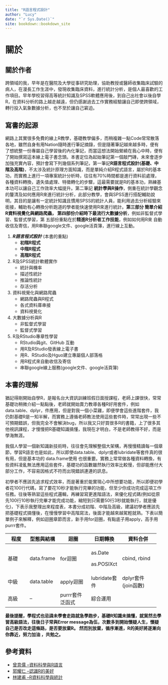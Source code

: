 ```yaml
---
title: "R語言程式設計"
author: "Lucy"
date: "`r Sys.Date()`"
site: bookdown::bookdown_site
---
```


# 關於

## 關於作者

跨領域的我，早年是在醫院及大學從事研究助理，協助教授或醫師收集臨床試驗的病人，在漫長工作生涯中，發現收集臨床資料，進行統計分析，是個人最喜歡的工作項目。早年學校習得高等統計知識及SPSS軟體應用後，到自己出社會以後自學R，在資料分析的路上越走越遠，但仍感謝過去工作實務經驗讓自己即使跨領域，轉行投入氣象數據分析，也不至於讓自己窘迫。

## 寫書的起源

網路上其實很多免費的線上R教學，基礎教學偏多，而稍複雜一點Code常常散落各地，雖然自身有用Nation隨時進行筆記摘錄，但是隨著筆記越來越多時，便有了想統整一份專屬自己學習後的內化筆記，而當這想法開始縈繞在我心中時，便有了開始撰寫這本線上電子書念頭。本書定位為起始筆記第一個敲門磚，未來會逐步加強充實內容，預計會寫下列幾個系列筆記，第一筆記**R語言程式設計(基礎、中階及高階)**，不太涉及統計原理方面知識，而是單純介紹R程式語言，屬於R的基本功，而實務上進行一項專案統計分析時，往往有70%時間都是進行資料前處理，各種資料轉換，遺失值處理、特徵轉化的步驟，這最需要就是R的基本功，熟練基本功可以讓自己工作效率大幅提升。第二筆記 **統計學與R操作**，側重在統計學觀念的釐清及如何應用R來進行統計分析，此部分教學，會與SPSS進行搭配輔助說明，其目的是讓有一定統計知識且慣用SPSS的統計人員，能利用過去分析經驗來銜接，輔助有心轉換分析跑道的學者能快速使用R來進行統計。**第三部分 簡單介紹R資料視覺化與網路爬蟲， 第四部份介紹時下最流行大數據分析**，例如非監督式學習、監督式學習，第 五部份重點在於**精進R分析者工作技能**，例如如何用R來 自動收信及寄信，用R串聯google文件、google活頁簿，進行線上互動。

1.  ***R語言程式設計*** (本書的重點)
    -   **初階R程式**
    -   **中階R程式**
    -   **高階R程式**
2.  R及SPSS統計軟體實作
    -   統計與機率
    -   描述性統計
    -   推論性統計
    -   存活分析
3.  資料視覺化與網路爬蟲
    -   網路爬蟲與R程式
    -   各式資料庫串接
    -   資料視覺化
4.  大數據分析與R
    -   非監督式學習
    -   監督式學習
5.  R及RStudio專章性學習
    -   RStudio與git、GitHub 互動
    -   用R及RStudio發表線上電子書
    -   用R、RStudio及Hguo建立專屬個人部落格
    -   用R程式來自動收信及寄信
    -   串聯google線上服務(google文件、google活頁簿)

## 本書的理解

猶記得剛開始自學R，是報名台大資訊訓練班假日面授課程，老師上課很快，常常基礎功稍微介紹一點點後，老師就開始賣力教導各種R好用套件，例如data.table、dplyr，件應用，但是對我一個小菜雞，即便學會這些進階套件，我仍對基礎R是一知半解，而實務上遵循老師教法使用這些套件時，常常出現一些不可預期錯誤，但我完全不會解決bug，所以我又只好買很多R的書籍，上了很多其他視訊課程，才慢慢把R基礎知識搞懂，我現在才明白，不是老師教得不好，而是學海無涯。

我個人學習一個新知識新技術時，往往會先理解整個大架構，再慢慢精讀每一個章節，學習R語言也是如此，所以即使data.table、dplyr或者lubridate等套件真的很有用，但是基本功的 data.frame使用 也很重要。實務上常常做各種資料轉換，有些資料凌亂無法應用這些套件，基礎功的函數雖然執行效率比較慢，但卻能應付大部分工作，不容易因格式不符而出現錯誤連連的訊息。

初學者不應該先追求程式效率，而是著重於能實現心中所想要功能，所以即便初學者花100行代碼，寫了要花10秒才能執行完畢的功能，但至少你成功完成這項工作任務。往後等熟習這些程式邏輯，再練習寫更進階語法，來優化程式碼(例如從原先100行10秒執行完畢才能完成功能，縮短到只需要50行3秒就能執行，就是優化)，下表示我整理出來程度表，本書分成初階、中階及高級，建議初學者應該先把基礎程式搞懂後，在慢慢學習中高階寫法，後面才能越來越駕輕就熟。下表以簡單例子來解釋，例如迴圈章節而言，新手用for迴圈，有點底子用apply，高手用purrr套件。

+------------+------------+-----------------+---------------+---------------------+
| 程度       | 型態與結構 | 迴圈            | 日期轉換      | 資料合併            |
+============+============+=================+===============+=====================+
| 基礎       | data.frame | for迴圈         | as.Date       | cbind, rbind        |
|            |            |                 |               |                     |
|            |            |                 | as.POSIXct    |                     |
+------------+------------+-----------------+---------------+---------------------+
| 中級       | data.table | apply迴圈       | lubridate套件 | dplyr套件(join函數) |
+------------+------------+-----------------+---------------+---------------------+
| 高級       | --         | purrr套件泛函式 | 綜合運用      |                     |
+------------+------------+-----------------+---------------+---------------------+

**最後提醒，學程式也忌諱未學會走路就急學跑步，基礎R知識未搞懂，就貿然去學習高級語法，往後日子常與Error message為伍，次數多到開始懷疑人生，懷疑自己是否改走這條路，是否要放棄R。 然而別放棄，循序漸進，R的美好將逐漸向你靠近，努力加油 ，共勉之。**

## 參考資料

-   [曾意儒 --資料科學與R語言](https://yijutseng.github.io/DataScienceRBook/)
-   [郭耀仁 --認識R的美好](https://bookdown.org/tonykuoyj/eloquentr/)
-   [林建甫 --R資料科學與統計](https://bookdown.org/jefflinmd38/r4biost/)
